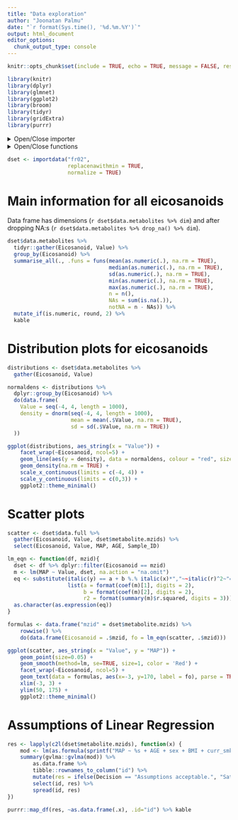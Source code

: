 ```yaml
---
title: "Data exploration"
author: "Joonatan Palmu"
date: "`r format(Sys.time(), '%d.%m.%Y')`"
output: html_document
editor_options: 
  chunk_output_type: console
---
```


```r
knitr::opts_chunk$set(include = TRUE, echo = TRUE, message = FALSE, results='asis', cache=FALSE, warning=FALSE)
```

```r
library(knitr)
library(dplyr)
library(glmnet)
library(ggplot2)
library(broom)
library(tidyr)
library(gridExtra)
library(purrr)
```

<details>
  <summary>Open/Close importer</summary>

```r
source("articleone-importer.R")
```

</details>

<details>
  <summary>Open/Close functions</summary>

```r
source("articleone-functions.R")
```

</details>

```r
dset <- importdata("fr02",
                   replacenawithmin = TRUE,
                   normalize = TRUE)
```

# Main information for all eicosanoids

Data frame has dimensions (`r dset$data.metabolites %>% dim`) and after
dropping NA:s (`r dset$data.metabolites %>% drop_na() %>% dim`).

```r
dset$data.metabolites %>%
  tidyr::gather(Eicosanoid, Value) %>%
  group_by(Eicosanoid) %>%
  summarise_all(., .funs = funs(mean(as.numeric(.), na.rm = TRUE), 
                                median(as.numeric(.), na.rm = TRUE),
                                sd(as.numeric(.), na.rm = TRUE),
                                min(as.numeric(.), na.rm = TRUE),
                                max(as.numeric(.), na.rm = TRUE),
                                n = n(),
                                NAs = sum(is.na(.)),
                                notNA = n - NAs)) %>%
  mutate_if(is.numeric, round, 2) %>%
  kable
```

# Distribution plots for eicosanoids

```r
distributions <- dset$data.metabolites %>%
  gather(Eicosanoid, Value)

normaldens <- distributions %>% 
  dplyr::group_by(Eicosanoid) %>% 
  do(data.frame( 
    Value = seq(-4, 4, length = 1000),
    density = dnorm(seq(-4, 4, length = 1000), 
                    mean = mean(.$Value, na.rm = TRUE), 
                    sd = sd(.$Value, na.rm = TRUE))
  )) 
```

```r
ggplot(distributions, aes_string(x = "Value")) + 
    facet_wrap(~Eicosanoid, ncol=5) +
    geom_line(aes(y = density), data = normaldens, colour = "red", size = 1) +
    geom_density(na.rm = TRUE) + 
    scale_x_continuous(limits = c(-4, 4)) +
    scale_y_continuous(limits = c(0,3)) +
    ggplot2::theme_minimal()
```

# Scatter plots

```r
scatter <- dset$data.full %>%
  gather(Eicosanoid, Value, dset$metabolite.mzids) %>%
  select(Eicosanoid, Value, MAP, AGE, Sample_ID)
```

```r
lm_eqn <- function(df, mzid){
  dset <- df %>% dplyr::filter(Eicosanoid == mzid)
  m <- lm(MAP ~ Value, dset, na.action = "na.omit")
  eq <- substitute(italic(y) == a + b %.% italic(x)*","~~italic(r)^2~"="~r2, 
                   list(a = format(coef(m)[1], digits = 2), 
                        b = format(coef(m)[2], digits = 2), 
                        r2 = format(summary(m)$r.squared, digits = 3)))
  as.character(as.expression(eq))
}

formulas <- data.frame("mzid" = dset$metabolite.mzids) %>%
    rowwise() %>%
    do(data.frame(Eicosanoid = .$mzid, fo = lm_eqn(scatter, .$mzid)))
```


```r
ggplot(scatter, aes_string(x = "Value", y = "MAP")) + 
    geom_point(size=0.05) +
    geom_smooth(method=lm, se=TRUE, size=1, color = 'Red') +
    facet_wrap(~Eicosanoid, ncol=5) +
    geom_text(data = formulas, aes(x=-3, y=170, label = fo), parse = TRUE, size = 2, hjust = 0, colour = "red") +
    xlim(-3, 3) +
    ylim(50, 175) +
    ggplot2::theme_minimal()
```

# Assumptions of Linear Regression

```r
res <- lapply(c2l(dset$metabolite.mzids), function(x) {
    mod <- lm(as.formula(sprintf("MAP ~ %s + AGE + sex + BMI + curr_smk + curr_diab + HRX + plate", x)), data=dset$data.full)
    summary(gvlma::gvlma(mod)) %>%
        as.data.frame %>%
        tibble::rownames_to_column("id") %>%
        mutate(res = ifelse(Decision == "Assumptions acceptable.", "Satisfied", "")) %>%
        select(id, res) %>%
        spread(id, res) 
})
```

```r
purrr::map_df(res, ~as.data.frame(.x), .id="id") %>% kable
```
